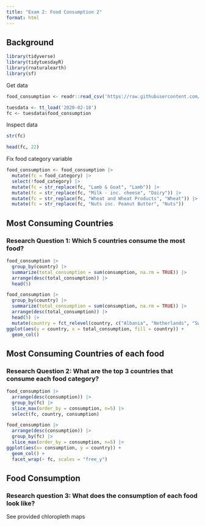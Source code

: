 ```yaml
---
title: "Exam 2: Food Consumption 2"
format: html
---
```


## Background

```r
library(tidyverse)
library(tidytuesdayR)
library(rnaturalearth)
library(sf)
```

Get data
```r
food_consumption <- readr::read_csv('https://raw.githubusercontent.com/rfordatascience/tidytuesday/main/data/2020/2020-02-18/food_consumption.csv')
```

```r
tuesdata <- tt_load('2020-02-18')
fc <- tuesdata$food_consumption
```

Inspect data
```r
str(fc)
```
```r
head(fc, 22)
```

Fix food category variable
```r
food_consumption <- food_consumption |>
  mutate(fc = food_category) |>
  select(!food_category) |>
  mutate(fc = str_replace(fc, "Lamb & Goat", "Lamb")) |> 
  mutate(fc = str_replace(fc, "Milk - inc. cheese", "Dairy")) |> 
  mutate(fc = str_replace(fc, "Wheat and Wheat Products", "Wheat")) |> 
  mutate(fc = str_replace(fc, "Nuts inc. Peanut Butter", "Nuts")) 
```

## Most Consuming Countries

### Research Question 1: Which 5 countries consume the most food? 

```r
food_consumption |>
  group_by(country) |>
  summarize(total_consumption = sum(consumption, na.rm = TRUE)) |>
  arrange(desc(total_consumption)) |>
  head(5)
```
```r
food_consumption |>
  group_by(country) |>
  summarize(total_consumption = sum(consumption, na.rm = TRUE)) |>
  arrange(desc(total_consumption)) |>
  head(5) |>
  mutate(country = fct_relevel(country, c("Albania", "Netherlands", "Sweden", "Lithuania", "Finland"))) |>
ggplot(aes(y = country, x = total_consumption, fill = country)) +
  geom_col()
```

## Most Consuming Countries of each food

### Research Question 2: What are the top 3 countries that consume each food category? 

```r
food_consumption |>
  arrange(desc(consumption)) |>
  group_by(fc) |>
  slice_max(order_by = consumption, n=5) |>
  select(fc, country, consumption)
```

```r


food_consumption |>
  arrange(desc(consumption)) |>
  group_by(fc) |>
  slice_max(order_by = consumption, n=5) |>
ggplot(aes(x= consumption, y = country)) +
  geom_col() +
  facet_wrap(~ fc, scales = "free_y")
```

## Food Consumption

### Research question 3: What does the consumption of each food look like? 

See provided chloropleth maps 





